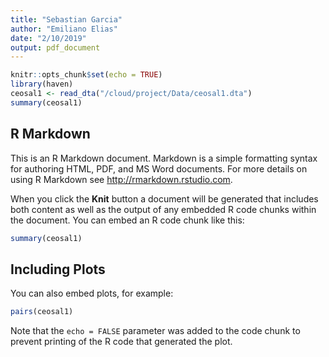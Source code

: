 ```yaml
---
title: "Sebastian Garcia"
author: "Emiliano Elias"
date: "2/10/2019"
output: pdf_document
---
```


```r
knitr::opts_chunk$set(echo = TRUE)
library(haven)
ceosal1 <- read_dta("/cloud/project/Data/ceosal1.dta")
summary(ceosal1)
```

## R Markdown

This is an R Markdown document. Markdown is a simple formatting syntax for authoring HTML, PDF, and MS Word documents. For more details on using R Markdown see <http://rmarkdown.rstudio.com>.

When you click the **Knit** button a document will be generated that includes both content as well as the output of any embedded R code chunks within the document. You can embed an R code chunk like this:

```r
summary(ceosal1)
```

## Including Plots

You can also embed plots, for example:

```r
pairs(ceosal1)
```

Note that the `echo = FALSE` parameter was added to the code chunk to prevent printing of the R code that generated the plot.
